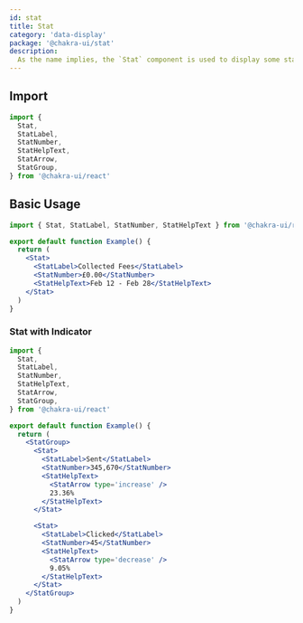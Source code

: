 ```yaml
---
id: stat
title: Stat
category: 'data-display'
package: '@chakra-ui/stat'
description:
  As the name implies, the `Stat` component is used to display some statistics.
---
```


## Import

```js
import {
  Stat,
  StatLabel,
  StatNumber,
  StatHelpText,
  StatArrow,
  StatGroup,
} from '@chakra-ui/react'
```

## Basic Usage

```jsx
import { Stat, StatLabel, StatNumber, StatHelpText } from '@chakra-ui/react'

export default function Example() {
  return (
    <Stat>
      <StatLabel>Collected Fees</StatLabel>
      <StatNumber>£0.00</StatNumber>
      <StatHelpText>Feb 12 - Feb 28</StatHelpText>
    </Stat>
  )
}
```

### Stat with Indicator

```jsx
import {
  Stat,
  StatLabel,
  StatNumber,
  StatHelpText,
  StatArrow,
  StatGroup,
} from '@chakra-ui/react'

export default function Example() {
  return (
    <StatGroup>
      <Stat>
        <StatLabel>Sent</StatLabel>
        <StatNumber>345,670</StatNumber>
        <StatHelpText>
          <StatArrow type='increase' />
          23.36%
        </StatHelpText>
      </Stat>

      <Stat>
        <StatLabel>Clicked</StatLabel>
        <StatNumber>45</StatNumber>
        <StatHelpText>
          <StatArrow type='decrease' />
          9.05%
        </StatHelpText>
      </Stat>
    </StatGroup>
  )
}
```
